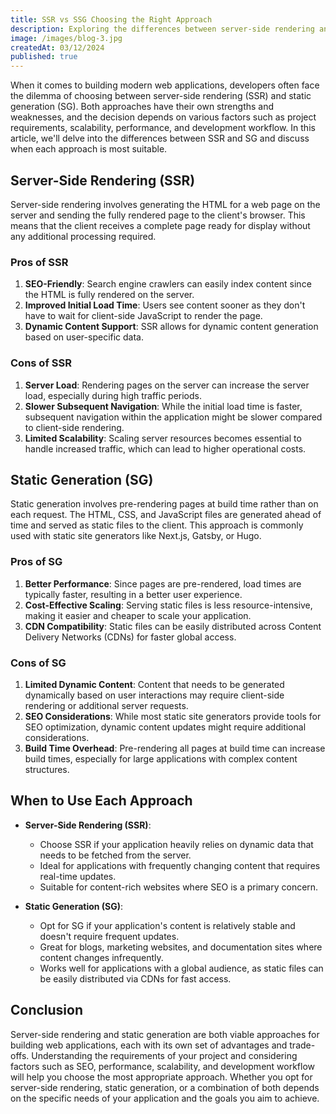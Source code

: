 ```yaml
---
title: SSR vs SSG Choosing the Right Approach
description: Exploring the differences between server-side rendering and static generation.
image: /images/blog-3.jpg
createdAt: 03/12/2024
published: true
---
```


When it comes to building modern web applications, developers often face the
dilemma of choosing between server-side rendering (SSR) and static generation
(SG). Both approaches have their own strengths and weaknesses, and the decision
depends on various factors such as project requirements, scalability,
performance, and development workflow. In this article, we'll delve into the
differences between SSR and SG and discuss when each approach is most suitable.

## Server-Side Rendering (SSR)

Server-side rendering involves generating the HTML for a web page on the server
and sending the fully rendered page to the client's browser. This means that the
client receives a complete page ready for display without any additional
processing required.

### Pros of SSR

1. **SEO-Friendly**: Search engine crawlers can easily index content since the
   HTML is fully rendered on the server.
2. **Improved Initial Load Time**: Users see content sooner as they don't have
   to wait for client-side JavaScript to render the page.
3. **Dynamic Content Support**: SSR allows for dynamic content generation based
   on user-specific data.

### Cons of SSR

1. **Server Load**: Rendering pages on the server can increase the server load,
   especially during high traffic periods.
2. **Slower Subsequent Navigation**: While the initial load time is faster,
   subsequent navigation within the application might be slower compared to
   client-side rendering.
3. **Limited Scalability**: Scaling server resources becomes essential to handle
   increased traffic, which can lead to higher operational costs.

## Static Generation (SG)

Static generation involves pre-rendering pages at build time rather than on each
request. The HTML, CSS, and JavaScript files are generated ahead of time and
served as static files to the client. This approach is commonly used with static
site generators like Next.js, Gatsby, or Hugo.

### Pros of SG

1. **Better Performance**: Since pages are pre-rendered, load times are
   typically faster, resulting in a better user experience.
2. **Cost-Effective Scaling**: Serving static files is less resource-intensive,
   making it easier and cheaper to scale your application.
3. **CDN Compatibility**: Static files can be easily distributed across Content
   Delivery Networks (CDNs) for faster global access.

### Cons of SG

1. **Limited Dynamic Content**: Content that needs to be generated dynamically
   based on user interactions may require client-side rendering or additional
   server requests.
2. **SEO Considerations**: While most static site generators provide tools for
   SEO optimization, dynamic content updates might require additional
   considerations.
3. **Build Time Overhead**: Pre-rendering all pages at build time can increase
   build times, especially for large applications with complex content
   structures.

## When to Use Each Approach

- **Server-Side Rendering (SSR)**:

  - Choose SSR if your application heavily relies on dynamic data that needs to
    be fetched from the server.
  - Ideal for applications with frequently changing content that requires
    real-time updates.
  - Suitable for content-rich websites where SEO is a primary concern.

- **Static Generation (SG)**:
  - Opt for SG if your application's content is relatively stable and doesn't
    require frequent updates.
  - Great for blogs, marketing websites, and documentation sites where content
    changes infrequently.
  - Works well for applications with a global audience, as static files can be
    easily distributed via CDNs for fast access.

## Conclusion

Server-side rendering and static generation are both viable approaches for
building web applications, each with its own set of advantages and trade-offs.
Understanding the requirements of your project and considering factors such as
SEO, performance, scalability, and development workflow will help you choose the
most appropriate approach. Whether you opt for server-side rendering, static
generation, or a combination of both depends on the specific needs of your
application and the goals you aim to achieve.
